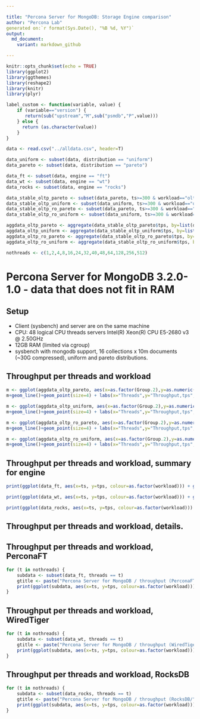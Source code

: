 ```yaml
---

title: "Percona Server for MongoDB: Storage Engine comparison"
author: "Percona Lab"
generated on:`r format(Sys.Date(), "%B %d, %Y")`
output:
  md_document:
    variant: markdown_github

---
```


```r
knitr::opts_chunk$set(echo = TRUE)
library(ggplot2)
library(ggthemes)
library(reshape2)
library(knitr)
library(plyr)

label_custom <- function(variable, value) {
    if (variable=="version") {
       return(sub("upstream","M",sub("psmdb","P",value)))
    } else {
      return (as.character(value))
    }
}

data <- read.csv("../alldata.csv", header=T)

data_uniform <- subset(data, distribution == "uniform")
data_pareto <- subset(data, distribution == "pareto")

data_ft <- subset(data, engine == "ft")
data_wt <- subset(data, engine == "wt")
data_rocks <- subset(data, engine == "rocks")

data_stable_oltp_pareto <- subset(data_pareto, ts>=300 & workload=="oltp")
data_stable_oltp_uniform <- subset(data_uniform, ts>=300 & workload=="oltp")
data_stable_oltp_ro_pareto <- subset(data_pareto, ts>=300 & workload=="oltp_ro")
data_stable_oltp_ro_uniform <- subset(data_uniform, ts>=300 & workload=="oltp_ro")

aggdata_oltp_pareto <- aggregate(data_stable_oltp_pareto$tps, by=list(data_stable_oltp_pareto$engine, data_stable_oltp_pareto$user_provided_threads), FUN=mean, na.rm=TRUE)
aggdata_oltp_uniform <- aggregate(data_stable_oltp_uniform$tps, by=list(data_stable_oltp_uniform$engine, data_stable_oltp_uniform$user_provided_threads), FUN=mean, na.rm=TRUE)
aggdata_oltp_ro_pareto <- aggregate(data_stable_oltp_ro_pareto$tps, by=list(data_stable_oltp_ro_pareto$engine, data_stable_oltp_ro_pareto$user_provided_threads), FUN=mean, na.rm=TRUE)
aggdata_oltp_ro_uniform <- aggregate(data_stable_oltp_ro_uniform$tps, by=list(data_stable_oltp_ro_uniform$engine, data_stable_oltp_ro_uniform$user_provided_threads), FUN=mean, na.rm=TRUE)

nothreads <- c(1,2,4,8,16,24,32,40,48,64,128,256,512)

```
# Percona Server for MongoDB 3.2.0-1.0 - data that does not fit in RAM 

## Setup

* Client (sysbench) and server are on the same machine
* CPU: 48 logical CPU threads servers Intel(R) Xeon(R) CPU E5-2680 v3 @ 2.50GHz
* 12GB RAM (limited via cgroup)
* sysbench with mongodb support, 16 collections x 10m documents (~30G compressed), uniform and pareto distributions. 

## Throughput per threads and workload

```r

m <- ggplot(aggdata_oltp_pareto, aes(x=as.factor(Group.2),y=as.numeric(aggdata_oltp_pareto$x),color=as.factor(Group.1),group=Group.1))
m+geom_line()+geom_point(size=4) + labs(x="Threads",y="Throughput,tps",title="sysbench OLTP - Pareto")+scale_color_tableau(name="Engine & Version")+scale_y_continuous(breaks=extended_range_breaks()(rbind(0,data_stable_oltp_pareto$tps)),labels = scales::comma)+theme(axis.text.x  = element_text(angle=45, vjust=0.5))+theme_bw() + theme(panel.grid = element_line(colour="#010101",size=1), panel.background = element_rect(colour="#000000"), plot.background = element_rect(colour="#000000"), strip.background = element_rect(colour="#010101"), text=element_text(size=50), strip.text=element_text(size=60))

m <- ggplot(aggdata_oltp_uniform, aes(x=as.factor(Group.2),y=as.numeric(aggdata_oltp_uniform$x),color=as.factor(Group.1),group=Group.1))
m+geom_line()+geom_point(size=4) + labs(x="Threads",y="Throughput,tps",title="sysbench OLTP - Uniform")+scale_color_tableau(name="Engine & Version")+scale_y_continuous(breaks=extended_range_breaks()(rbind(0,data_stable_oltp_uniform$tps)),labels = scales::comma)+theme(axis.text.x  = element_text(angle=45, vjust=0.5))+theme_bw() + theme(panel.grid = element_line(colour="#010101",size=1), panel.background = element_rect(colour="#000000"), plot.background = element_rect(colour="#000000"), strip.background = element_rect(colour="#010101"), text=element_text(size=50), strip.text=element_text(size=60))

m <- ggplot(aggdata_oltp_ro_pareto, aes(x=as.factor(Group.2),y=as.numeric(aggdata_oltp_ro_pareto$x),color=as.factor(Group.1),group=Group.1))
m+geom_line()+geom_point(size=4) + labs(x="Threads",y="Throughput,tps",title="sysbench OLTP read only - Pareto")+scale_color_tableau(name="Engine & Version")+scale_y_continuous(breaks=extended_range_breaks()(rbind(0,data_stable_oltp_ro_pareto$tps)),labels = scales::comma)+theme(axis.text.x  = element_text(angle=45, vjust=0.5))+theme_bw() + theme(panel.grid = element_line(colour="#010101",size=1), panel.background = element_rect(colour="#000000"), plot.background = element_rect(colour="#000000"), strip.background = element_rect(colour="#010101"), text=element_text(size=50), strip.text=element_text(size=60))

m <- ggplot(aggdata_oltp_ro_uniform, aes(x=as.factor(Group.2),y=as.numeric(aggdata_oltp_ro_uniform$x),color=as.factor(Group.1),group=Group.1))
m+geom_line()+geom_point(size=4) + labs(x="Threads",y="Throughput,tps",title="sysbench OLTP read only - Uniform")+scale_color_tableau(name="Engine & Version")+scale_y_continuous(breaks=extended_range_breaks()(rbind(0,data_stable_oltp_ro_uniform$tps)),labels = scales::comma)+theme(axis.text.x  = element_text(angle=45, vjust=0.5))+theme_bw() + theme(panel.grid = element_line(colour="#010101",size=1), panel.background = element_rect(colour="#000000"), plot.background = element_rect(colour="#000000"), strip.background = element_rect(colour="#010101"), text=element_text(size=50), strip.text=element_text(size=60))
```

## Throughput per threads and workload, summary for engine

```r

print(ggplot(data_ft, aes(x=ts, y=tps, colour=as.factor(workload))) + geom_jitter(size=4) + scale_colour_discrete(name = "") + facet_grid( distribution ~ user_provided_threads, labeller=label_custom) + xlab("Time in seconds (10 sec interval)") + ylab("Throughput (read/write ops per second)") + ggtitle("Percona Server for MongoDB / throughput per threads (PerconaFT)") + scale_y_continuous(breaks = extended_range_breaks()(rbind(0,data_ft$tps)))  + scale_x_discrete(breaks = c(600)) + expand_limits(x=0, y=0) + theme_bw() + theme(panel.grid = element_line(colour="#010101",size=1), panel.background = element_rect(colour="#000000"), plot.background = element_rect(colour="#000000"), strip.background = element_rect(colour="#010101"), text=element_text(size=50), strip.text=element_text(size=60)))

print(ggplot(data_wt, aes(x=ts, y=tps, colour=as.factor(workload))) + geom_jitter(size=4) + scale_colour_discrete(name = "") + facet_grid(distribution ~ user_provided_threads, labeller=label_custom) + xlab("Time in seconds (10 sec interval)") + ylab("Throughput (read/write ops per second)") + ggtitle("Percona Server for MongoDB / throughput per threads (WiredTiger)") + scale_y_continuous(breaks = extended_range_breaks()(rbind(0,data_wt$tps)))  + scale_x_discrete(breaks = c(600)) + expand_limits(x=0, y=0) + theme_bw() + theme(panel.grid = element_line(colour="#010101",size=1), panel.background = element_rect(colour="#000000"), plot.background = element_rect(colour="#000000"), strip.background = element_rect(colour="#010101"), text=element_text(size=50), strip.text=element_text(size=60)))

print(ggplot(data_rocks, aes(x=ts, y=tps, colour=as.factor(workload))) + geom_jitter(size=4) + scale_colour_discrete(name = "") + facet_grid(distribution ~ user_provided_threads, labeller=label_custom) + xlab("Time in seconds (10 sec interval)") + ylab("Throughput (read/write ops per second)") + ggtitle("Percona Server for MongoDB / throughput per threads (RocksDB)") + scale_y_continuous(breaks = extended_range_breaks()(rbind(0,data_rocks$tps)))  + scale_x_discrete(breaks = c(600)) + expand_limits(x=0, y=0) + theme_bw() + theme(panel.grid = element_line(colour="#010101",size=1), panel.background = element_rect(colour="#000000"), plot.background = element_rect(colour="#000000"), strip.background = element_rect(colour="#010101"), text=element_text(size=50), strip.text=element_text(size=60)))


```

## Throughput per threads and workload, details. 
## Throughput per threads and workload, PerconaFT

```r

for (t in nothreads) {
    subdata <- subset(data_ft, threads == t)
	gtitle <- paste("Percona Server for MongoDB / throughput (PerconaFT/", t," threads)")
	print(ggplot(subdata, aes(x=ts, y=tps, colour=as.factor(workload))) + geom_jitter(size=4) + scale_colour_discrete(name = "") + facet_grid(. ~ distribution) + xlab("Time in seconds (10 sec interval)") + ylab("Throughput (read/write ops per second)") + ggtitle(gtitle) + scale_y_continuous(breaks = extended_range_breaks()(rbind(0,subdata$tps)))  + expand_limits(x=0, y=0) + theme_bw() + theme(panel.grid = element_line(colour="#010101",size=1), panel.background = element_rect(colour="#000000"), plot.background = element_rect(colour="#000000"), strip.background = element_rect(colour="#010101"), text=element_text(size=50), strip.text=element_text(size=60)))
}
```

## Throughput per threads and workload, WiredTiger

```r


for (t in nothreads) {
    subdata <- subset(data_wt, threads == t)
	gtitle <- paste("Percona Server for MongoDB / throughput (WiredTiger/", t," threads)")
	print(ggplot(subdata, aes(x=ts, y=tps, colour=as.factor(workload))) + geom_jitter(size=4) + scale_colour_discrete(name = "") + facet_grid(. ~ distribution) + xlab("Time in seconds (10 sec interval)") + ylab("Throughput (read/write ops per second)") + ggtitle(gtitle) + scale_y_continuous(breaks = extended_range_breaks()(rbind(0,subdata$tps)))  + expand_limits(x=0, y=0) + theme_bw() + theme(panel.grid = element_line(colour="#010101",size=1), panel.background = element_rect(colour="#000000"), plot.background = element_rect(colour="#000000"), strip.background = element_rect(colour="#010101"), text=element_text(size=50), strip.text=element_text(size=60)))
}
```

## Throughput per threads and workload, RocksDB

```r


for (t in nothreads) {
    subdata <- subset(data_rocks, threads == t)
	gtitle <- paste("Percona Server for MongoDB / throughput (RocksDB/", t," threads)")
	print(ggplot(subdata, aes(x=ts, y=tps, colour=as.factor(workload))) + geom_jitter(size=4) + scale_colour_discrete(name = "") + facet_grid(. ~ distribution) + xlab("Time in seconds (10 sec interval)") + ylab("Throughput (read/write ops per second)") + ggtitle(gtitle) + scale_y_continuous(breaks = extended_range_breaks()(rbind(0,subdata$tps)))  + expand_limits(x=0, y=0) + theme_bw() + theme(panel.grid = element_line(colour="#010101",size=1), panel.background = element_rect(colour="#000000"), plot.background = element_rect(colour="#000000"), strip.background = element_rect(colour="#010101"), text=element_text(size=50), strip.text=element_text(size=60)))
}
```
